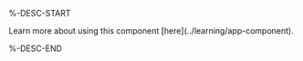 %-DESC-START

<Callout type="info" emoji="📔">
Learn more about using this component [here](../learning/app-component).
</Callout>

%-DESC-END
